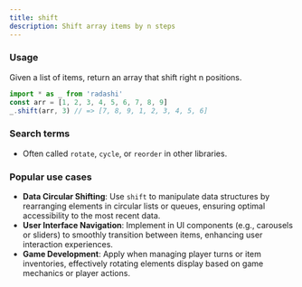 ```yaml
---
title: shift
description: Shift array items by n steps
---
```


### Usage

Given a list of items, return an array that shift right n positions.

```ts
import * as _ from 'radashi'
const arr = [1, 2, 3, 4, 5, 6, 7, 8, 9]
_.shift(arr, 3) // => [7, 8, 9, 1, 2, 3, 4, 5, 6]
```

### Search terms

- Often called `rotate`, `cycle`, or `reorder` in other libraries.

### Popular use cases

- **Data Circular Shifting**: Use `shift` to manipulate data structures by rearranging elements in circular lists or queues, ensuring optimal accessibility to the most recent data.
- **User Interface Navigation**: Implement in UI components (e.g., carousels or sliders) to smoothly transition between items, enhancing user interaction experiences.
- **Game Development**: Apply when managing player turns or item inventories, effectively rotating elements display based on game mechanics or player actions.
